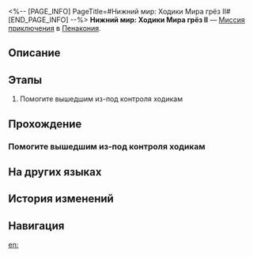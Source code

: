 <%-- [PAGE_INFO]
PageTitle=#Нижний мир: Ходики Мира грёз II#
[END_PAGE_INFO] --%>
{{Дополнить|Диалоги.}}
{{Миссия Инфобокс
|id              = 8020209
|Название        = 
|Изображение     = Миссия Нижний мир Ходики Мира грёз II.png
|Тип             = Миссия приключения
|Событие         = 
|Глава           = 
|Условия         = 
|Персонажи       = Первопроходец
|СтартЛокация    = [[Пенакония]] — [[Нижний мир: Ходики Мира грёз II]]
|Мир             = Пенакония
|Предыдущая      = 
|Следующая       = 
|Награды         = 
}}
'''Нижний мир: Ходики Мира грёз II''' — [[Миссия приключения]] в [[Пенакония]].

==Описание==
{{Описание|<!--официальное описание из Перекрёстка судеб-->}}

==Этапы==
# Помогите вышедшим из-под контроля ходикам

==Прохождение==
{{Дополнить}}
===Помогите вышедшим из-под контроля ходикам===
{{Описание миссии|тип=Миссия приключения|локация=Нижний мир: Ходики Мира грёз II|Эти странные ходики, похоже, захватили немало тюремных блоков. Найдите способ их починить, чтобы они не мешали восстанавливать Грёзавиль.}}
{{Диалог Начало}}
{{Диалог Конец}}

==На других языках==
{{На других языках
|en   = Deep "Dream Ticker" Difficulty II
|zhs  = 深层「梦境迷钟」难度II
|zht  = 深層「夢境迷鐘」難度II
|ja   = 深層夢境「夢境の迷い時計」難易度II
|ko   = 깊은 층 「꿈세계 시계」 난이도 II
|es   = Minutero onírico profundo, dificultad&nbsp;II
|fr   = Profondeurs&nbsp;: «&nbsp;Horloge des rêves&nbsp;» difficulté&nbsp;II
|ru   = Нижний мир: Ходики Мира грёз II
|th   = "นาฬิกาในห้วงฝัน" ชั้นลึก ระดับความยาก II
|vi   = "Đồng Hồ Mộng Mị" Tầng Sâu - Độ Khó II
|de   = Tief „Traumuhr“ Schwierigkeitsgrad II
|id   = "Jam Dunia Mimpi" yang Dalam: Tingkat Kesulitan II
|pt   = "Relógio Onírico" Profundo Dificuldade II
}}

==История изменений==
{{История изменений|3.5}}

==Навигация==
{{Миссия приключения Навбокс|Глава }}

[[en:]]
